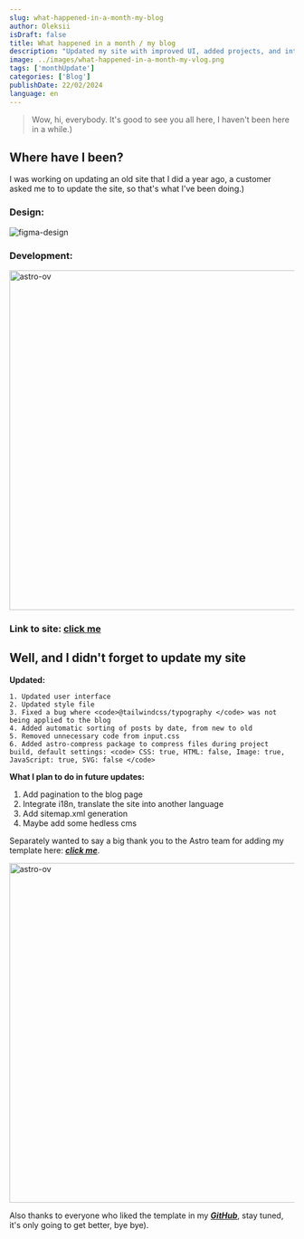 ```yaml
---
slug: what-happened-in-a-month-my-blog
author: Oleksii
isDraft: false
title: What happened in a month / my blog
description: "Updated my site with improved UI, added projects, and integrated astro-compress. Future plans: pagination, language translation, sitemap.xml, possible headless CMS. Grateful for Astro team's recognition. Stay tuned for more on GitHub! Bye-bye!"
image: ../images/what-happened-in-a-month-my-vlog.png
tags: ['monthUpdate']
categories: ['Blog']
publishDate: 22/02/2024
language: en
---
```

 
> Wow, hi, everybody. It's good to see you all here, I haven't been here in a while.)

 

## Where have I been?
I was working on updating an old site that I did a year ago, a customer asked me to 
to update the site, so that's what I've been doing.)


### Design:
 

<img src="https://i.ibb.co/2gDfRjr/figma-design.jpg" alt="figma-design" />
 

### Development:
 

<img class="mb-5" src="https://i.ibb.co/ZH36vn1/timeline.png" alt="astro-ov" width="800px" height="600px" />


### Link to site: <a href="https://h2ovoda.com.ua" target="_blank">click me</a>


## Well, and I didn't forget to update my site



**Updated:**
 

    1. Updated user interface
	2. Updated style file
	3. Fixed a bug where <code>@tailwindcss/typography </code> was not being applied to the blog
	4. Added automatic sorting of posts by date, from new to old
	5. Removed unnecessary code from input.css
    6. Added astro-compress package to compress files during project build, default settings: <code> CSS: true, HTML: false, Image: true, JavaScript: true, SVG: false </code>



**What I plan to do in future updates:**
 

 1. Add pagination to the blog page
 2. Integrate i18n, translate the site into another language
 3. Add sitemap.xml generation
 4. Maybe add some hedless cms


Separately wanted to say a big thank you to the Astro team for adding my template here: [***click me***](https://astro.build/themes/details/ov-template/).
 
<img class="mb-5" src="https://i.ibb.co/51k3DSW/astro-ov.png" alt="astro-ov" width="800px" height="600px" />


Also thanks to everyone who liked the template in my [***GitHub***](https://github.com/vratskyi/vratskyi.github.io), stay tuned, it's only going to get better, bye bye).
